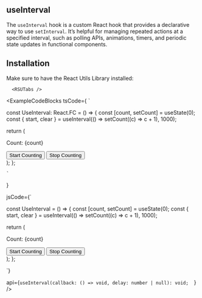 
## useInterval

The `useInterval` hook is a custom React hook that provides a declarative way to use `setInterval`. It’s helpful for managing repeated actions at a specified interval, such as polling APIs, animations, timers, and periodic state updates in functional components.

## Installation

Make sure to have the React Utils Library installed:

```mdx-code-block
  <RSUTabs />
```

<ExampleCodeBlocks 
  tsCode={
    `

const UseInterval: React.FC = () => {
  const [count, setCount] = useState(0);
  const { start, clear } = useInterval(() => setCount((c) => c + 1), 1000);

  return (
    <div>
      <p>Count: {count}</p>
      <button onClick={start}>Start Counting</button>
      <button onClick={clear}>Stop Counting</button>
    </div>
  );
};


    `

}

jsCode={`

const UseInterval = () => {
  const [count, setCount] = useState(0);
  const { start, clear } = useInterval(() => setCount((c) => c + 1), 1000);

  return (
    <div>
      <p>Count: {count}</p>
      <button onClick={start}>Start Counting</button>
      <button onClick={clear}>Stop Counting</button>
    </div>
  );
};

`}

api={`useInterval(callback: () => void, delay: number | null): void; 
`}
/>
